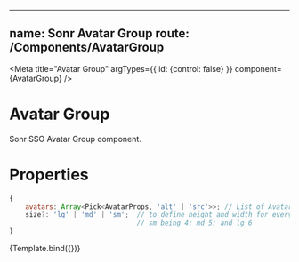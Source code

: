 <!-- Avatar.stories.mdx -->


---
name: Sonr Avatar Group
route: /Components/**AvatarGroup**
---

<Meta
  title="Avatar Group"
  argTypes={{ id: {control: false} }}
  component={AvatarGroup}
/>

# Avatar Group
Sonr SSO Avatar Group component.

# Properties
```js
{
    avatars: Array<Pick<AvatarProps, 'alt' | 'src'>>; // List of Avatar elements, but only using 'alt' or 'src' propperties
    size?: 'lg' | 'md' | 'sm';  // to define height and width for every Avatar, also limits the amount of avatar before rendeding the +N in the middle.
                                // sm being 4; md 5; and lg 6
}
```


<Canvas>
  <Story name="Group" args={{ avatars: [{ alt: 'JD' }, { alt: 'JD' }, { alt: 'JD' }, { alt: 'JD' }], size: "lg" }}>
    {Template.bind({})}
  </Story>
</Canvas>

